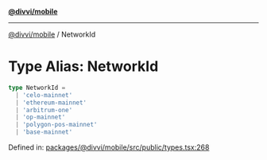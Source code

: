 [**@divvi/mobile**](../README)

---

[@divvi/mobile](../README) / NetworkId

# Type Alias: NetworkId

```ts
type NetworkId =
  | 'celo-mainnet'
  | 'ethereum-mainnet'
  | 'arbitrum-one'
  | 'op-mainnet'
  | 'polygon-pos-mainnet'
  | 'base-mainnet'
```

Defined in: [packages/@divvi/mobile/src/public/types.tsx:268](https://github.com/divvi-xyz/divvi-mobile/blob/main/packages/@divvi/mobile/src/public/types.tsx#L268)
